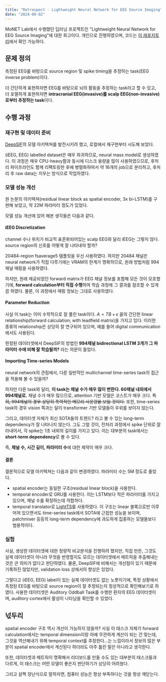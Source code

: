 ```yaml
---
title: "Retrospect - Lightweight Neural Network for EEG Source Imaging"
date: "2024-09-02"
---
```


MoNET Lab에서 수행했던 딥러닝 프로젝트인 "Lightweight Neural Network for EEG Source Imaging"에 대한 회고이다.
개인으로 진행하였으며, 코드는 [이 레포지토리](https://github.com/hareeen/LightBunny)에서 확인 가능하다.

## 문제 정의

측정된 EEG를 바탕으로 source region 및 spike timing을 추정하는 task(EEG inverse problem)이다.

더 간단하게 표현하자면 EEG를 바탕으로 뇌의 활동을 추정하는 task라고 할 수 있고, 더 포멀하게 표현하자면 **intracranial EEG(invasive)를 scalp EEG(non-invasive)로부터 추정하는 task**이다.


## 수행 과정

### 재구현 및 데이터 준비

[DeepSIF](https://github.com/bfinl/DeepSIF)의 모델 아키텍쳐를 발전시키려 했고, 로컬에서 재구현부터 시도해 보았다.

(iEEG, EEG) labelled dataset은 매우 희귀하므로, neural mass model로 생성하였다. 이 과정은 매우 CPU-heavy함과 동시에 디스크 용량을 많이 사용하였으므로, 후처리 파이프라인도 함께 리팩토링한 후에 병렬화하여서 약 16개의 job으로 분리하고, 후처리 후 raw data는 지우는 방식으로 작업하였다.

### 모델 성능 개선

원 논문의 아키텍쳐(residual linear block as spatial encoder, 3x bi-LSTM)를 구현해 보았고, 약 22M 파라미터 정도가 있었다.

모델 성능 개선에 있어 해본 생각들은 다음과 같다.

#### iEEG Discretization

channel 수나 위치가 비교적 표준화되어있는 scalp EEG와 달리 iEEG는 그렇지 않다. source region의 신호를 어떻게 잘 나타내야 할까?

20484-region fsaverage5 템플릿을 우선 사용하였다. 하지만 20484 채널은 neural network가 직접 다루기에는 VRAM의 한계가 명확하므로, 원래 방법처럼 994채널 매핑을 사용하였다.

하지만, 원래 제공되었던 forward matrix가 EEG 채널 정보를 포함해 모든 것이 모호했기에, **forward calculation부터 직접 수행**하여 학습 과정에 그 결과를 참조할 수 있게끔 하였다.
물론, 이 과정에서 매핑 정보는 그대로 사용하였다.

#### Parameter Reduction

사실 이 task는 이미 수학적으로 잘 풀린 task이다. $A = TB + \epsilon$ 꼴의 간단한 linear relationship(forward calculation; with leadfield matrix)을 가지고 있다.
이러한 종류의 relationship은 상당히 잘 연구되어 있으며, 예를 들어 digital communication에서도 사용된다.

한정된 데이터셋에서 DeepSIF의 방법인 **994채널 bidirectional LSTM 3개가 그 파라미터 수에 비해 잘 학습될까?** 라는 의문이 들었다.

#### Importing Time-series Models

neural network의 관점에서, 다른 일반적인 multichannel time-series task의 접근을 적용해 볼 수 있을까?

하지만 다른 task와 달리, **이 task는 채널 수가 매우 많이 변한다. 60채널 내외에서 994채널로.** 채널 수가 매우 많으므로, attention 기반 모델은 코스트가 매우 크다. ~~특히, 994채널의 경우 상당히 폭력적인 메모리 사용량을 보일 것이다.~~
또한, time-series task의 경우 vision 쪽과는 달리 transformer 기반 모델들이 우위를 보이지 않는다.

그리고, 데이터셋 자체가 최신 SOTA들의 트렌드? 라고 볼 수 있는 long-term dependency가 잘 나타나지 않는다. 그도 그럴 것이, 전처리 과정에서 spike 단위로 잘라내어서, 각 spike는 1초 내외의 길이를 가지고 있다. 이는 대부분의 task에서는 **short-term dependency**로 볼 수 있다.

즉, **채널 수, 시간 길이, 파라미터 수**에 대한 제약이 매우 크다.

#### 결론

결론적으로 모델 아키텍쳐는 다음과 같이 변경하였다. 파라미터 수는 5M 정도로 줄었다.

* spatial encoder는 동일한 구조(residual linear block)을 사용한다.
* temporal encoder로 GRU를 사용한다. 이는 LSTM보다 적은 파라미터를 가지고 있으며, 채널 수를 확장하는데 적합하다.
* temporal translator로 [LightTS](https://arxiv.org/abs/2207.01186)를 사용하였다. 이 구조는 linear 블록으로만 이루어져 있으면서도 time-series task에서 SOTA에 근접한 성능을 보이며, patchmixer 등등의 long-term dependency에 과도하게 집중하는 모델들보다 범용적이다.

### 실험

사실, 생성한 데이터셋에 대한 정량적 비교분석을 진행하려 했지만, 직접 만든, 그것도 실제 데이터셋이 아니라 무엇을 반영할지도 모르는 데이터셋에서 메트릭을 추출해내는 것은 큰 의미가 없다고 판단하였다.
물론, DeepSIF에 비해서는 개선점이 있기 때문에 기록하진 않았지만, validation loss 상에서의 향상은 있었다.

그렇다고 (iEEG, EEG) label이 있는 실제 데이터셋도 없는 노릇이기에, 특정 상황에서 측정된 EEG를 바탕으로 source region이 잘 추정되는지 정성적으로 확인해보기로 하였다.
사용한 데이터셋은 Auditory Oddball Task를 수행한 환자의 EEG 데이터셋이며, auditory cortex에서 활성이 나타남을 확인할 수 있었다.


## 넋두리

spatial encoder 구조 역시 개선이 가능하지 않을까?
사실 이 태스크 자체가 forward calculation에서는 temporal dimension이랑 아예 무관하게 계산이 되는 건 맞는데, 그것을 역산해내기 위해 temporal context를 추정한다...는 느낌이라서
정보의 많은 부분이 spatial encoder에서 계산된다 하더라도 아주 틀린 말은 아니라고 생각한다.

또한, 데이터셋과 메트릭이 명확해서 리더보드를 만들 수도 있는 대부분의 태스크들과 다르게, 이 태스크는 어떤 모델이 좋은지 판단하기가 상당히 어려웠다.

그리고 살짝 장난식으로 말하자면, 컴퓨터 성능은 항상 부족하다는 것을 항상 깨닫는다.
